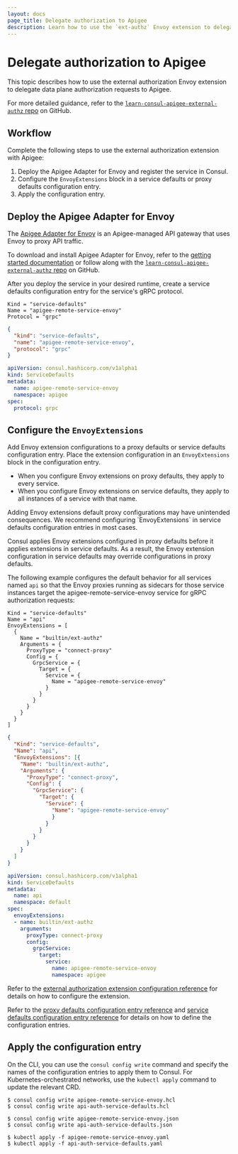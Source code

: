 ```yaml
---
layout: docs
page_title: Delegate authorization to Apigee
description: Learn how to use the `ext-authz` Envoy extension to delegate data plane authorization requests to Apigee. 
---
```


# Delegate authorization to Apigee

This topic describes how to use the external authorization Envoy extension to delegate data plane authorization requests to Apigee.

For more detailed guidance, refer to the [`learn-consul-apigee-external-authz` repo](https://github.com/hashicorp-education/learn-consul-apigee-external-authz) on GitHub.

## Workflow

Complete the following steps to use the external authorization extension with Apigee:

1. Deploy the Apigee Adapter for Envoy and register the service in Consul.
1. Configure the `EnvoyExtensions` block in a service defaults or proxy defaults configuration entry.
1. Apply the configuration entry.

## Deploy the Apigee Adapter for Envoy

The [Apigee Adapter for Envoy](https://cloud.google.com/apigee/docs/api-platform/envoy-adapter/v2.0.x/concepts) is an Apigee-managed API gateway that uses Envoy to proxy API traffic.

To download and install Apigee Adapter for Envoy, refer to the [getting started documentation](https://cloud.google.com/apigee/docs/api-platform/envoy-adapter/v2.0.x/getting-started) or follow along with the [`learn-consul-apigee-external-authz` repo](https://github.com/hashicorp-education/learn-consul-apigee-external-authz) on GitHub.

After you deploy the service in your desired runtime, create a service defaults configuration entry for the service's gRPC protocol.

<Tabs>
<Tab heading="HCL" group="hcl">
<CodeBlockConfig filename="apigee-remote-service-envoy.hcl">

```hcl
Kind = "service-defaults"
Name = "apigee-remote-service-envoy"
Protocol = "grpc"
```
</CodeBlockConfig>
</Tab>
<Tab heading="JSON" group="json">
<CodeBlockConfig filename="apigee-remote-service-envoy.json">

```json
{
  "kind": "service-defaults",
  "name": "apigee-remote-service-envoy",
  "protocol": "grpc"
}
```

</CodeBlockConfig>
</Tab>
<Tab heading="Kubernetes YAML" group="yaml">
<CodeBlockConfig filename="apigee-remote-service-envoy.yaml">

```yaml
apiVersion: consul.hashicorp.com/v1alpha1
kind: ServiceDefaults
metadata:
  name: apigee-remote-service-envoy
  namespace: apigee
spec:
  protocol: grpc
```
</CodeBlockConfig>
</Tab>
</Tabs>

## Configure the `EnvoyExtensions`

Add Envoy extension configurations to a proxy defaults or service defaults configuration entry. Place the extension configuration in an `EnvoyExtensions` block in the configuration entry.

- When you configure Envoy extensions on proxy defaults, they apply to every service.
- When you configure Envoy extensions on service defaults, they apply to all instances of a service with that name.

<Warning>
  Adding Envoy extensions default proxy configurations may have unintended consequences. We recommend configuring `EnvoyExtensions` in service defaults configuration entries in most cases.
</Warning>

Consul applies Envoy extensions configured in proxy defaults before it applies extensions in service defaults. As a result, the Envoy extension configuration in service defaults may override configurations in proxy defaults.

The following example configures the default behavior for all services named `api` so that the Envoy proxies running as sidecars for those service instances target the apigee-remote-service-envoy service for gRPC authorization requests:

<Tabs>
<Tab heading="HCL" group="hcl">
<CodeBlockConfig filename="api-auth-service-defaults.hcl">

```hcl
Kind = "service-defaults"
Name = "api"
EnvoyExtensions = [
  {
    Name = "builtin/ext-authz"
    Arguments = {
      ProxyType = "connect-proxy"
      Config = {
        GrpcService = {
          Target = {
            Service = {
              Name = "apigee-remote-service-envoy"
            }
          }
        }
      }
    }
  }
]
```
</CodeBlockConfig>
</Tab>

<Tab heading="JSON" group="json">
<CodeBlockConfig filename="api-auth-service-defaults.json">

```json
{
  "Kind": "service-defaults",
  "Name": "api",
  "EnvoyExtensions": [{
    "Name": "builtin/ext-authz",
    "Arguments": {
      "ProxyType": "connect-proxy",
      "Config": {
        "GrpcService": {
          "Target": {
            "Service": {
              "Name": "apigee-remote-service-envoy"
              }
            }
          }
        }
      }
    }
  ]
}
```

</CodeBlockConfig>
</Tab>

<Tab heading="Kubernetes YAML" group="yaml">
<CodeBlockConfig filename="api-auth-service-defaults.yaml">

```yaml
apiVersion: consul.hashicorp.com/v1alpha1
kind: ServiceDefaults
metadata:
  name: api
  namespace: default
spec:
  envoyExtensions:
  - name: builtin/ext-authz
    arguments:
      proxyType: connect-proxy
      config:
        grpcService:
          target:
            service:
              name: apigee-remote-service-envoy
              namespace: apigee
```
</CodeBlockConfig>
</Tab>
</Tabs>

Refer to the [external authorization extension configuration reference](/consul/docs/connect/proxies/envoy-extensions/configuration/ext-authz) for details on how to configure the extension. 

Refer to the [proxy defaults configuration entry reference](/consul/docs/connect/config-entries/proxy-defaults) and [service defaults configuration entry reference](/consul/docs/connect/config-entries/service-defaults) for details on how to define the configuration entries. 

## Apply the configuration entry

On the CLI, you can use the `consul config write` command and specify the names of the configuration entries to apply them to Consul. For Kubernetes-orchestrated networks, use the `kubectl apply` command to update the relevant CRD.

<Tabs>
<Tab heading="HCL" group="hcl">

```shell-session
$ consul config write apigee-remote-service-envoy.hcl
$ consul config write api-auth-service-defaults.hcl
```

</Tab>
<Tab heading="JSON" group="json">

```shell-session
$ consul config write apigee-remote-service-envoy.json
$ consul config write api-auth-service-defaults.json
```

</Tab>
<Tab heading="Kubernetes YAML" group="yaml">

```shell-session
$ kubectl apply -f apigee-remote-service-envoy.yaml
$ kubectl apply -f api-auth-service-defaults.yaml
```

</Tab>
</Tabs>
